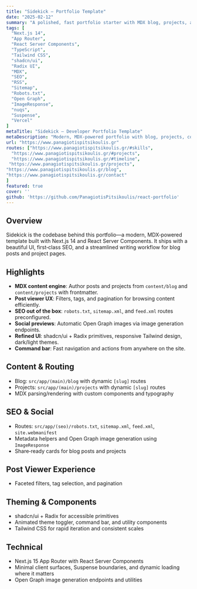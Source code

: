 ```yaml
---
title: "Sidekick — Portfolio Template"
date: "2025-02-12"
summary: "A polished, fast portfolio starter with MDX blog, projects, and first‑class SEO."
tags: [
  "Next.js 14",
  "App Router",
  "React Server Components",
  "TypeScript",
  "Tailwind CSS",
  "shadcn/ui",
  "Radix UI",
  "MDX",
  "SEO",
  "RSS",
  "Sitemap",
  "Robots.txt",
  "Open Graph",
  "ImageResponse",
  "nuqs",
  "Suspense",
  "Vercel"
]
metaTitle: "Sidekick — Developer Portfolio Template"
metaDescription: "Modern, MDX‑powered portfolio with blog, projects, command bar, and built‑in SEO."
url: "https://www.panagiotispitsikoulis.gr"
routes: ["https://www.panagiotispitsikoulis.gr/#skills",
  "https://www.panagiotispitsikoulis.gr/#projects",
  "https://www.panagiotispitsikoulis.gr/#timeline",
 "https://www.panagiotispitsikoulis.gr/projects", 
"https://www.panagiotispitsikoulis.gr/blog", 
"https://www.panagiotispitsikoulis.gr/contact"
]
featured: true
cover: ''
github: 'https://github.com/PanagiotisPitsikoulis/react-portfolio'
---
```


## Overview

Sidekick is the codebase behind this portfolio—a modern, MDX‑powered template built with Next.js 14 and React Server Components. It ships with a beautiful UI, first‑class SEO, and a streamlined writing workflow for blog posts and project pages.

## Highlights

- **MDX content engine**: Author posts and projects from `content/blog` and `content/projects` with frontmatter.
- **Post viewer UX**: Filters, tags, and pagination for browsing content efficiently.
- **SEO out of the box**: `robots.txt`, `sitemap.xml`, and `feed.xml` routes preconfigured.
- **Social previews**: Automatic Open Graph images via image generation endpoints.
- **Refined UI**: shadcn/ui + Radix primitives, responsive Tailwind design, dark/light themes.
- **Command bar**: Fast navigation and actions from anywhere on the site.

## Content & Routing

- Blog: `src/app/(main)/blog` with dynamic `[slug]` routes
- Projects: `src/app/(main)/projects` with dynamic `[slug]` routes
- MDX parsing/rendering with custom components and typography

## SEO & Social

- Routes: `src/app/(seo)/robots.txt`, `sitemap.xml`, `feed.xml`, `site.webmanifest`
- Metadata helpers and Open Graph image generation using `ImageResponse`
- Share‑ready cards for blog posts and projects

## Post Viewer Experience

- Faceted filters, tag selection, and pagination

## Theming & Components

- shadcn/ui + Radix for accessible primitives
- Animated theme toggler, command bar, and utility components
- Tailwind CSS for rapid iteration and consistent scales

## Technical

- Next.js 15 App Router with React Server Components
- Minimal client surfaces, Suspense boundaries, and dynamic loading where it matters
- Open Graph image generation endpoints and utilities
